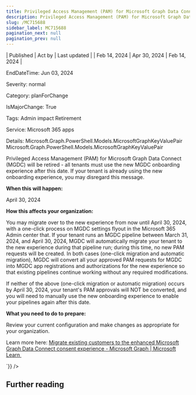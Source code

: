 ```yaml
---
title: Privileged Access Management (PAM) for Microsoft Graph Data Connect (MGDC) will be retired on April 30, 2024
description: Privileged Access Management (PAM) for Microsoft Graph Data Connect (MGDC) will be retired on April 30, 2024
slug: /MC715688
sidebar_label: MC715688
pagination_next: null
pagination_prev: null
---
```



| Published | Act by | Last updated |
| Feb 14, 2024 | Apr 30, 2024 | Feb 14, 2024 |

EndDateTime: Jun 03, 2024

Severity: normal

Category: planForChange

IsMajorChange: True

Tags: Admin impact Retirement

Service: Microsoft 365 apps

Details: Microsoft.Graph.PowerShell.Models.MicrosoftGraphKeyValuePair Microsoft.Graph.PowerShell.Models.MicrosoftGraphKeyValuePair

<div dangerouslySetInnerHTML={{__html:`
<p>Privileged Access Management (PAM) for Microsoft Graph Data Connect (MGDC) will be retired - all tenants must use the new MGDC onboarding experience after this date. If your tenant is already using the new onboarding experience, you may disregard this message.</p><p>  
</p><p><b>When this will happen:</b></p><p>April 30, 2024</p><p><b>How this affects your organization:</b></p><p>You may migrate over to the new experience from now until April 30, 2024, with a one-click process on MGDC settings flyout in the Microsoft 365 Admin center that. If your tenant runs an MGDC pipeline between March 31, 2024, and April 30, 2024, MGDC will automatically migrate your tenant to the new experience during that pipeline run; during this time, no new PAM requests will be created. In both cases (one-click migration and automatic migration), MGDC will convert all your approved PAM requests for MGDC into MGDC app registrations and authorizations for the new experience so that existing pipelines continue working without any required modifications.</p><p>If neither of the above (one-click migration or automatic migration) occurs by April 30, 2024, your tenant's PAM approvals will NOT be converted, and you will need to manually use the new onboarding experience to enable your pipelines again after this date. </p><p><b>What you need to do to prepare:</b></p><p>Review your current configuration and make changes as appropriate for your organization.</p><p>Learn more here: <a href="https://learn.microsoft.com/graph/existing-customer-migration" target="_blank">Migrate existing customers to the enhanced Microsoft Graph Data Connect consent experience - Microsoft Graph | Microsoft Learn&nbsp;</a></p>
`}} />

## Further reading
